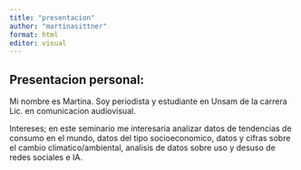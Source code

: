 ```yaml
---
title: "presentacion"
author: "martinasittner"
format: html
editor: visual
---
```


## Presentacion personal:

Mi nombre es Martina. Soy periodista y estudiante en Unsam de la carrera Lic. en comunicacion audiovisual.

Intereses; en este seminario me interesaria analizar datos de tendencias de consumo en el mundo, datos del tipo socioeconomico, datos y cifras sobre el cambio climatico/ambiental, analisis de datos sobre uso y desuso de redes sociales e IA.
